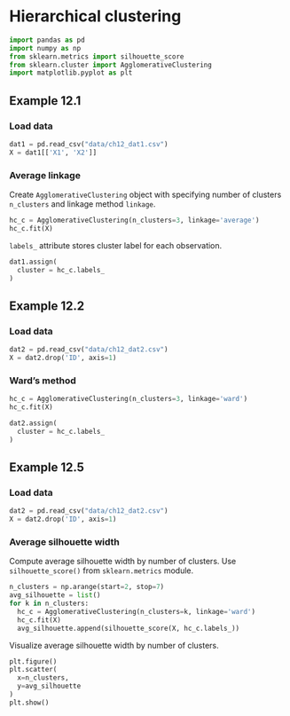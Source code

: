 # Hierarchical clustering

```python
import pandas as pd
import numpy as np
from sklearn.metrics import silhouette_score
from sklearn.cluster import AgglomerativeClustering
import matplotlib.pyplot as plt
```

## Example 12.1

### Load data

```python
dat1 = pd.read_csv("data/ch12_dat1.csv")
X = dat1[['X1', 'X2']]
```

### Average linkage

Create `AgglomerativeClustering` object with specifying number of clusters `n_clusters` and linkage method `linkage`.

```python
hc_c = AgglomerativeClustering(n_clusters=3, linkage='average')
hc_c.fit(X)
```

`labels_` attribute stores cluster label for each observation.

```python
dat1.assign(
  cluster = hc_c.labels_
)
```



## Example 12.2

### Load data

```python
dat2 = pd.read_csv("data/ch12_dat2.csv")
X = dat2.drop('ID', axis=1)
```

### Ward's method

```python
hc_c = AgglomerativeClustering(n_clusters=3, linkage='ward')
hc_c.fit(X)
```

```python
dat2.assign(
  cluster = hc_c.labels_
)
```


## Example 12.5

### Load data

```python
dat2 = pd.read_csv("data/ch12_dat2.csv")
X = dat2.drop('ID', axis=1)
```

### Average silhouette width

Compute average silhouette width by number of clusters. Use `silhouette_score()` from `sklearn.metrics` module.

```python
n_clusters = np.arange(start=2, stop=7)
avg_silhouette = list()
for k in n_clusters:
  hc_c = AgglomerativeClustering(n_clusters=k, linkage='ward')
  hc_c.fit(X)
  avg_silhouette.append(silhouette_score(X, hc_c.labels_))
```


Visualize average silhouette width by number of clusters.

```python
plt.figure()
plt.scatter(
  x=n_clusters,
  y=avg_silhouette
)
plt.show()
```